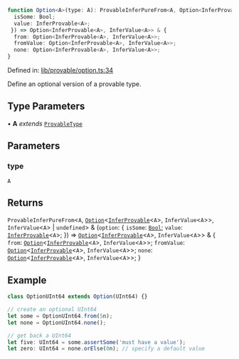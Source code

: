 ```ts
function Option<A>(type: A): ProvableInferPureFrom<A, Option<InferProvable<A>, InferValue<A>>, InferValue<A> | undefined> & (option: {
  isSome: Bool;
  value: InferProvable<A>;
 }) => Option<InferProvable<A>, InferValue<A>> & {
  from: Option<InferProvable<A>, InferValue<A>>;
  fromValue: Option<InferProvable<A>, InferValue<A>>;
  none: Option<InferProvable<A>, InferValue<A>>;
}
```

Defined in: [lib/provable/option.ts:34](https://github.com/o1-labs/o1js/blob/46b9772d07785397c4bd76a102bc9f6730d321bb/src/lib/provable/option.ts#L34)

Define an optional version of a provable type.

## Type Parameters

• **A** *extends* [`ProvableType`](../type-aliases/ProvableType.mdx)

## Parameters

### type

`A`

## Returns

`ProvableInferPureFrom`\<`A`, [`Option`](../type-aliases/Option.mdx)\<[`InferProvable`](../type-aliases/InferProvable.mdx)\<`A`\>, `InferValue`\<`A`\>\>, `InferValue`\<`A`\> \| `undefined`\> & (`option`: \{
  `isSome`: [`Bool`](../type-aliases/Bool.mdx);
  `value`: [`InferProvable`](../type-aliases/InferProvable.mdx)\<`A`\>;
 \}) => [`Option`](../type-aliases/Option.mdx)\<[`InferProvable`](../type-aliases/InferProvable.mdx)\<`A`\>, `InferValue`\<`A`\>\> & \{
  `from`: [`Option`](../type-aliases/Option.mdx)\<[`InferProvable`](../type-aliases/InferProvable.mdx)\<`A`\>, `InferValue`\<`A`\>\>;
  `fromValue`: [`Option`](../type-aliases/Option.mdx)\<[`InferProvable`](../type-aliases/InferProvable.mdx)\<`A`\>, `InferValue`\<`A`\>\>;
  `none`: [`Option`](../type-aliases/Option.mdx)\<[`InferProvable`](../type-aliases/InferProvable.mdx)\<`A`\>, `InferValue`\<`A`\>\>;
 \}

## Example

```ts
class OptionUInt64 extends Option(UInt64) {}

// create an optional UInt64
let some = OptionUInt64.from(5n);
let none = OptionUInt64.none();

// get back a UInt64
let five: UInt64 = some.assertSome('must have a value');
let zero: UInt64 = none.orElse(0n); // specify a default value
```
